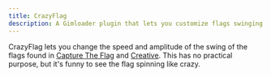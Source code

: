 ```yaml
---
title: CrazyFlag
description: A Gimloader plugin that lets you customize flags swinging
---
```



CrazyFlag lets you change the speed and amplitude of the swing of the flags found in [Capture The Flag](https://gimkit.wiki/wiki/Capture_The_Flag) and [Creative](https://gimkit.wiki/wiki/Gimkit_Creative). This has no practical purpose, but it's funny to see the flag spinning like crazy.

<ButtonInstall client:only="svelte" name="CrazyFlag" url="https://raw.githubusercontent.com/TheLazySquid/Gimloader/main/plugins/CrazyFlag.js" />